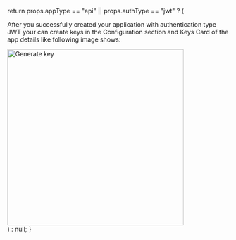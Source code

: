 
  return props.appType == "api" || props.authType == "jwt" ? (
    <div>
      <p>
        After you successfully created your application with authentication type
        JWT your can create keys in the Configuration section and Keys Card of
        the app details like following image shows:
      </p>
      <img
        width="400px"
        alt="Generate key"
        src="/img/guides/application/generate-key.png"
      />
    </div>
  ) : null;
}
